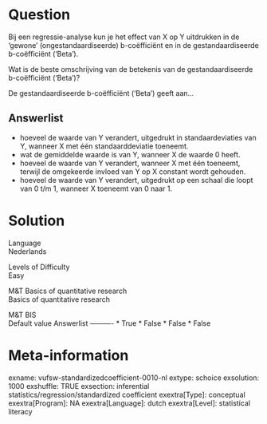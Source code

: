Question
========
Bij een regressie-analyse kun je het effect van X op Y uitdrukken in de
‘gewone’ (ongestandaardiseerde) b-coëfficiënt en in de
gestandaardiseerde b-coëfficiënt (‘Beta’).  
  
Wat is de beste omschrijving van de betekenis van de gestandaardiseerde
b-coëfficiënt ('Beta')?  
  
De gestandaardiseerde b-coëfficiënt ('Beta') geeft aan...

Answerlist
----------
* hoeveel de waarde van Y verandert, uitgedrukt in standaardeviaties van
  Y, wanneer X met één standaarddeviatie toeneemt.
* wat de gemiddelde waarde is van Y, wanneer X de waarde 0 heeft.
* hoeveel de waarde van Y verandert, wanneer X met één toeneemt, terwijl
  de omgekeerde invloed van Y op X constant wordt gehouden.
* hoeveel de waarde van Y verandert, uitgedrukt op een schaal die loopt
  van 0 t/m 1, wanneer X toeneemt van 0 naar 1.

Solution
========











Language  
Nederlands

Levels of Difficulty  
Easy

M&T Basics of quantitative research  
Basics of quantitative research

M&T BIS  
Default value
Answerlist
----------
* True
* False
* False
* False

Meta-information
================
exname: vufsw-standardizedcoefficient-0010-nl
extype: schoice
exsolution: 1000
exshuffle: TRUE
exsection: inferential statistics/regression/standardized coefficient
exextra[Type]: conceptual
exextra[Program]: NA
exextra[Language]: dutch
exextra[Level]: statistical literacy

